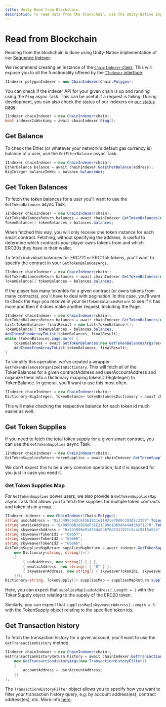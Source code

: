 ```yaml
---
title: Unity Read from Blockchain
description: To read data from the blockchain, use the Unity-Native implementation of the Sequence Indexer.
---
```


# Read from Blockchain

Reading from the blockchain is done using Unity-Native implementation of our [Sequence Indexer](/api-references/indexer/overview).

We recommend creating an instance of the [`ChainIndexer` class](https://github.com/0xsequence/sequence-unity/blob/master/Assets/SequenceSDK/Indexer/ChainIndexer.cs). This will expose you to all the functionality offered by the [`IIndexer` interface](https://github.com/0xsequence/sequence-unity/blob/master/Assets/SequenceSDK/Indexer/IIndexer.cs).

```csharp
IIndexer polygonIndexer = new ChainIndexer(Chain.Polygon);
```

You can check if the indexer API for your given chain is up and running using the `Ping` async Task. This can be useful if a request is failing. During development, you can also check the status of our indexers on [our status page](https://status.sequence.info/).

```csharp
IIndexer chainIndexer = new ChainIndexer(chain);
bool indexerIsWorking = await chainIndexer.Ping();
```

## Get Balance

To check the Ether (or whatever your network's default gas currency is) balance of a user, use the `GetEtherBalance` async Task.

```csharp
IIndexer chainIndexer = new ChainIndexer(chain);
EtherBalance balance = await chainIndexer.GetEtherBalance(address);
BigInteger balanceInWei = balance.balanceWei;
```

## Get Token Balances

To fetch the token balances for a user you'll want to use the `GetTokenBalances` async Task.

```csharp
IIndexer chainIndexer = new ChainIndexer(chain);
GetTokenBalancesReturn balances = await chainIndexer.GetTokenBalances(new GetTokenBalancesArgs(address));
TokenBalance[] tokenBalances = balances.balances;
```

When fetched this way, you will only receive one token instance for each smart contract. Fetching, without specifying the address, is useful to determine which contracts your player owns tokens from and which ERC20s they have in their wallet.

To fetch individual balances for ERC721 or ERC1155 tokens, you'll want to specify the contract in your `GetTokenBalancesArgs`.

```csharp
IIndexer chainIndexer = new ChainIndexer(chain);
GetTokenBalancesReturn balances = await chainIndexer.GetTokenBalances(new GetTokenBalancesArgs(userAddress, contractAddress));
TokenBalance[] tokenBalances = balances.balances;
```

If the player has many tokenIds for a given contract (or owns tokens from many contracts), you'll have to deal with pagination. In this case, you'll want to check the `Page` you receive in your `GetTokenBalancesReturn` to see if it has more and then if it does make another request, including the Page.

```csharp
IIndexer chainIndexer = new ChainIndexer(chain);
GetTokenBalancesReturn balances = await chainIndexer.GetTokenBalances(new GetTokenBalancesArgs(userAddress, contractAddress));
List<TokenBalance> finalResult = new List<TokenBalance>();
TokenBalance[] tokenBalances = balances.balances;
AddItemsFromArrayToList(tokenBalances, finalResult);
while (tokenBalances.page.more) {
    tokenBalances = await GetTokenBalances(new GetTokenBalancesArgs(accountAddress, contractAddress, tokenBalances.page));
    AddItemsFromArrayToList(tokenBalances, finalResult);
}
```

To simplify this operation, we've created a wrapper `GetTokenBalancesOrganizedInDictionary`. This will fetch all of the TokenBalances for a given contractAddress and userAccountAddress and organize them into a Dictionary mapping tokenID (BigInteger) to TokenBalance. In general, you'll want to use this most often.

```csharp
IIndexer chainIndexer = new ChainIndexer(chain);
Dictionary<BigInteger, TokenBalance> tokenBalancesDictionary = await chainIndexer.GetTokenBalancesOrganizedInDictionary(accountAddress, contractAddress);
```

This will make checking the respective balance for each token id much easier as well.

## Get Token Supplies

If you need to fetch the total token supply for a given smart contract, you can use the `GetTokenSupplies` async Task.

```csharp
IIndexer chainIndexer = new ChainIndexer(chain);
GetTokenSuppliesReturn tokenSupplies = await chainIndexer.GetTokenSupplies(new GetTokenSuppliesArgs(contractAddress))
```

We don't expect this to be a very common operation, but it is exposed for you just in case you need it.

### Get Token Supplies Map

For `GetTokenSupplies` power users, we also provide a `GetTokenSuppliesMap` async Task that allows you to fetch the supplies for multiple token contracts and token ids in a map.

```csharp
IIndexer indexer = new ChainIndexer(Chain.Polygon);
string usdcAddress = "0x3c499c542cEF5E3811e1192ce70d8cC03d5c3359".ToLower();
string wmaticAddress = "0x0d500B1d8E8eF31E21C99d1Db9A6444d3ADf1270".ToLower();
string skyweaverAddress = "0x631998e91476da5b870d741192fc5cbc55f5a52e".ToLower();
string skyweaverTokenId1 = "68657";
string skyweaverTokenId2 = "66669";
string skyweaverTokenId3 = "66668";
GetTokenSuppliesMapReturn suppliesMapReturn = await indexer.GetTokenSuppliesMap(new GetTokenSuppliesMapArgs(
    new Dictionary<string, string[]>()
    {
        { usdcAddress, new string[] { } },
        { wmaticAddress, new string[] { "0" } },
        { skyweaverAddress, new string[] { skyweaverTokenId1, skyweaverTokenId2, skyweaverTokenId3 } },
    }));
Dictionary<string, TokenSupply[]> suppliesMap = suppliesMapReturn.supplies;
```

Here, you can expect that `suppliesMap[usdcAddress].Length = 1` with the TokenSupply object relating to the supply of the ERC20 token.

Similarly, you can expect that `suppliesMap[skyweaverAddress].Length = 3` with the TokenSupply object relating to the specified token ids.

## Get Transaction history

To fetch the transaction history for a given account, you'll want to use the `GetTransactionHistory` method.

```csharp
IIndexer chainIndexer = new ChainIndexer(chain);
GetTransactionHistoryReturn history = await chainIndexer.GetTransactionHistory(
    new GetTransactionHistoryArgs(new TransactionHistoryFilter()
    {
        accountAddress = userAccountAddress;
    })
);
```

The `TransactionHistoryFilter` object allows you to specify how you want to filter your transaction history query, e.g. by account address(es), contract address(es), etc. More info [here](/api-references/indexer/examples/transaction-history).
